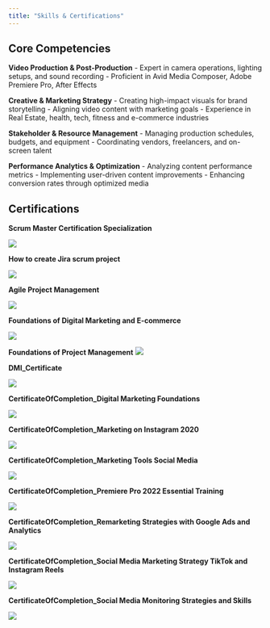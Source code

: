 ```yaml
---
title: "Skills & Certifications"
---
```


## Core Competencies

**Video Production & Post-Production** - Expert in camera operations, lighting setups, and sound recording - Proficient in Avid Media Composer, Adobe Premiere Pro, After Effects

**Creative & Marketing Strategy** - Creating high-impact visuals for brand storytelling - Aligning video content with marketing goals - Experience in Real Estate, health, tech, fitness and e-commerce industries

**Stakeholder & Resource Management** - Managing production schedules, budgets, and equipment - Coordinating vendors, freelancers, and on-screen talent

**Performance Analytics & Optimization** - Analyzing content performance metrics - Implementing user-driven content improvements - Enhancing conversion rates through optimized media

## Certifications

**Scrum Master Certification Specialization**

![](Images/Scrum%20Master%20Certification%20Specialization.jpg)

**How to create Jira scrum project**

![](Images/How%20to%20create%20Jira%20scrum%20project.jpg)

**Agile Project Management**

![](Images/Agile%20Project%20Management.jpg)

**Foundations of Digital Marketing and E-commerce**

![](Images/Foundations%20of%20Digital%20Marketing%20and%20E-commerce.jpg)

**Foundations of Project Management** ![](Images/Foundations%20of%20Project%20Management.jpg)

**DMI_Certificate**

![](Images/DMI_Certificate.jpg)

**CertificateOfCompletion_Digital Marketing Foundations**

![](Images/CertificateOfCompletion_Digital%20Marketing%20Foundations.jpg)

**CertificateOfCompletion_Marketing on Instagram 2020**

![](Images/CertificateOfCompletion_Marketing%20on%20Instagram%202020.jpg)

**CertificateOfCompletion_Marketing Tools Social Media**

![](Images/CertificateOfCompletion_Marketing%20Tools%20Social%20Media.jpg)

**CertificateOfCompletion_Premiere Pro 2022 Essential Training**

![](Images/CertificateOfCompletion_Premiere%20Pro%202022%20Essential%20Training.jpg)

**CertificateOfCompletion_Remarketing Strategies with Google Ads and Analytics**

![](Images/CertificateOfCompletion_Remarketing%20Strategies%20with%20Google%20Ads%20and%20Analytics.jpg)

**CertificateOfCompletion_Social Media Marketing Strategy TikTok and Instagram Reels**

![](Images/CertificateOfCompletion_Social%20Media%20Marketing%20Strategy%20TikTok%20and%20Instagram%20Reels.jpg)

**CertificateOfCompletion_Social Media Monitoring Strategies and Skills**

![](Images/CertificateOfCompletion_Social%20Media%20Monitoring%20Strategies%20and%20Skills.jpg)
